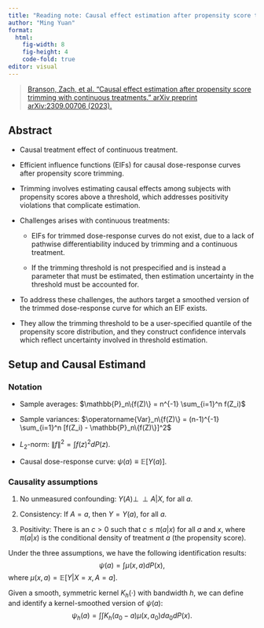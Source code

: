 ```yaml
---
title: "Reading note: Causal effect estimation after propensity score trimming with continuous treatments"
author: "Ming Yuan"
format: 
  html:
    fig-width: 8
    fig-height: 4
    code-fold: true
editor: visual
---
```


> [Branson, Zach, et al. "Causal effect estimation after propensity score trimming with continuous treatments." arXiv preprint arXiv:2309.00706 (2023).](https://arxiv.org/pdf/2309.00706.pdf)

## Abstract

-   Causal treatment effect of continuous treatment.

-   Efficient influence functions (EIFs) for causal dose-response curves after propensity score trimming.

-   Trimming involves estimating causal effects among subjects with propensity scores above a threshold, which addresses positivity violations that complicate estimation.

-   Challenges arises with continuous treatments:

    -   EIFs for trimmed dose-response curves do not exist, due to a lack of pathwise differentiability induced by trimming and a continuous treatment.

    -   If the trimming threshold is not prespecified and is instead a parameter that must be estimated, then estimation uncertainty in the threshold must be accounted for.

-   To address these challenges, the authors target a smoothed version of the trimmed dose-response curve for which an EIF exists.

-   They allow the trimming threshold to be a user-specified quantile of the propensity score distribution, and they construct confidence intervals which reflect uncertainty involved in threshold estimation.

## Setup and Causal Estimand

### Notation

-   Sample averages: $\mathbb{P}_n\{f(Z)\} = n^{-1} \sum_{i=1}^n f(Z_i)$

-   Sample variances: $\operatorname{Var}_n\{f(Z)\} = (n-1)^{-1} \sum_{i=1}^n [f(Z_i) - \mathbb{P}_n\{f(Z)\}]^2$

-   $L_2$-norm: $\|f\|^2 = \int f(z)^2 dP(z)$.

-   Causal dose-response curve: $\psi(a) \equiv \mathbb{E}[Y(a)]$.

### Causality assumptions

1.  No unmeasured confounding: $Y(A) \perp\!\!\perp A|X$, for all $a$.

2.  Consistency: If $A=a$, then $Y = Y(a)$, for all $a$.

3.  Positivity: There is an $c>0$ such that $c \leq \pi(a|x)$ for all $a$ and $x$, where $\pi(a|x)$ is the conditional density of treatment $a$ (the propensity score).

Under the three assumptions, we have the following identification results: $$
\psi(a) = \int \mu(x,a) dP(x),
$$ where $\mu(x,a) = \mathbb{E}[Y|X=x, A=a]$.

Given a smooth, symmetric kernel $K_h(\cdot)$ with bandwidth $h$, we can define and identify a kernel-smoothed version of $\psi(a)$: $$
\psi_h(a) = \int \int K_h(a_0 - a) \mu(x, a_0) da_0 dP(x). 
$$
